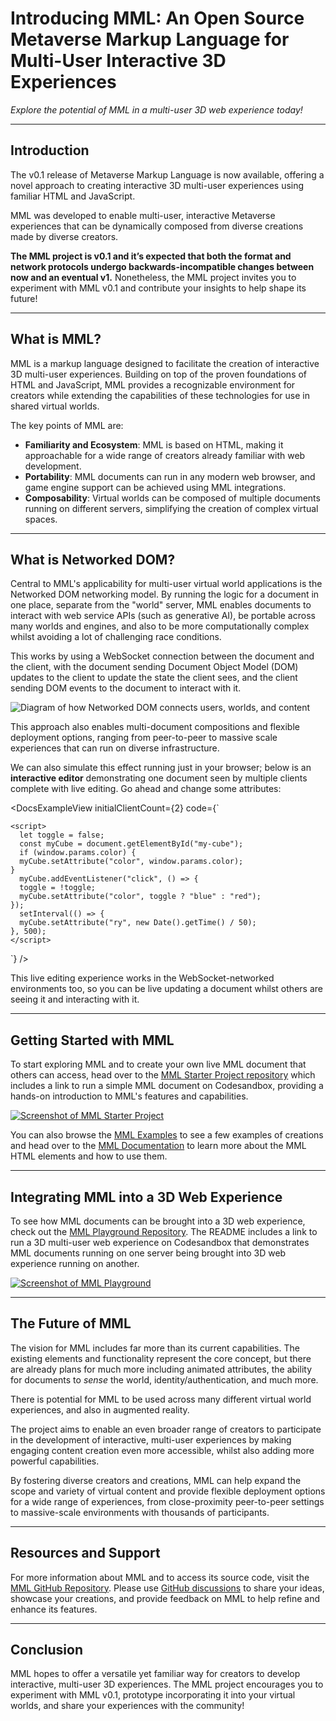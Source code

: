 
# Introducing MML: An Open Source Metaverse Markup Language for Multi-User Interactive 3D Experiences

*Explore the potential of MML in a multi-user 3D web experience today!*

----

## Introduction

The v0.1 release of Metaverse Markup Language is now available, offering a novel approach to creating interactive 3D multi-user experiences using familiar HTML and JavaScript.

MML was developed to enable multi-user, interactive Metaverse experiences that can be dynamically composed from diverse creations made by diverse creators.

**The MML project is v0.1 and it’s expected that both the format and network protocols undergo backwards-incompatible changes between now and an eventual v1.** Nonetheless, the MML project invites you to experiment with MML v0.1 and contribute your insights to help shape its future!

----

## What is MML?

MML is a markup language designed to facilitate the creation of interactive 3D multi-user experiences. Building on top of the proven foundations of HTML and JavaScript, MML provides a recognizable environment for creators while extending the capabilities of these technologies for use in shared virtual worlds.

The key points of MML are:
  * **Familiarity and Ecosystem**: MML is based on HTML, making it approachable for a wide range of creators already familiar with web development.
  * **Portability**: MML documents can run in any modern web browser, and game engine support can be achieved using MML integrations.
  * **Composability**: Virtual worlds can be composed of multiple documents running on different servers, simplifying the creation of complex virtual spaces.

----

## What is Networked DOM?

Central to MML's applicability for multi-user virtual world applications is the Networked DOM networking model. By running the logic for a document in one place, separate from the "world" server, MML enables documents to interact with web service APIs (such as generative AI), be portable across many worlds and engines, and also to be more computationally complex whilst avoiding a lot of challenging race conditions.

This works by using a WebSocket connection between the document and the client, with the document sending Document Object Model (DOM) updates to the client to update the state the client sees, and the client sending DOM events to the document to interact with it.

![Diagram of how Networked DOM connects users, worlds, and content](/images/blog/introducing-mml/how-mml-works-image.svg)

This approach also enables multi-document compositions and flexible deployment options, ranging from peer-to-peer to massive scale experiences that can run on diverse infrastructure.

We can also simulate this effect running just in your browser; below is an **interactive editor** demonstrating one document seen by multiple clients complete with live editing. Go ahead and change some attributes:

<DocsExampleView initialClientCount={2} code={`<m-plane color="green" width="20" height="20" rx="-90"></m-plane>
  <m-light type="directional" ry="45" rx="45" debug="true" x="3" y="3" z="3"></m-light>
  <m-cube y="2" id="my-cube" color="red"></m-cube>
  <m-cube x="2" y="2" color="orange" visible-to="1"></m-cube>

    <script>
      let toggle = false;
      const myCube = document.getElementById("my-cube");
      if (window.params.color) {
      myCube.setAttribute("color", window.params.color);
    }
      myCube.addEventListener("click", () => {
      toggle = !toggle;
      myCube.setAttribute("color", toggle ? "blue" : "red");
    });
      setInterval(() => {
      myCube.setAttribute("ry", new Date().getTime() / 50);
    }, 500);
    </script>
  `} />

This live editing experience works in the WebSocket-networked environments too, so you can be live updating a document whilst others are seeing it and interacting with it.

----

## Getting Started with MML

To start exploring MML and to create your own live MML document that others can access, head over to the [MML Starter Project repository](https://github.com/mml-io/mml-starter-project) which includes a link to run a simple MML document on Codesandbox, providing a hands-on introduction to MML's features and capabilities.

[![Screenshot of MML Starter Project](/images/blog/introducing-mml/mml-starter-project.png "Screenshot of MML Starter Project")](https://github.com/mml-io/mml-starter-project)

You can also browse the [MML Examples](https://mml.io/examples/) to see a few examples of creations and head over to the [MML Documentation](https://mml.io/docs/) to learn more about the MML HTML elements and how to use them.

----

## Integrating MML into a 3D Web Experience

To see how MML documents can be brought into a 3D web experience, check out the [MML Playground Repository](https://github.com/mml-io/mml-playground). The README includes a link to run a 3D multi-user web experience on Codesandbox that demonstrates MML documents running on one server being brought into 3D web experience running on another.

[![Screenshot of MML Playground](/images/blog/introducing-mml/mml-playground.jpg "Screenshot of MML Playground")](https://github.com/mml-io/mml-playground)

----

## The Future of MML

The vision for MML includes far more than its current capabilities. The existing elements and functionality represent the core concept, but there are already plans for much more including animated attributes, the ability for documents to *sense* the world, identity/authentication, and much more.

There is potential for MML to be used across many different virtual world experiences, and also in augmented reality.

The project aims to enable an even broader range of creators to participate in the development of interactive, multi-user experiences by making engaging content creation even more accessible, whilst also adding more powerful capabilities.

By fostering diverse creators and creations, MML can help expand the scope and variety of virtual content and provide flexible deployment options for a wide range of experiences, from close-proximity peer-to-peer settings to massive-scale environments with thousands of participants.

----

## Resources and Support

For more information about MML and to access its source code, visit the [MML GitHub Repository](https://github.com/mml-io/mml). Please use [GitHub discussions](https://github.com/mml-io/mml/discussions) to share your ideas, showcase your creations, and provide feedback on MML to help refine and enhance its features.

----

## Conclusion

MML hopes to offer a versatile yet familiar way for creators to develop interactive, multi-user 3D experiences. The MML project encourages you to experiment with MML v0.1, prototype incorporating it into your virtual worlds, and share your experiences with the community!
